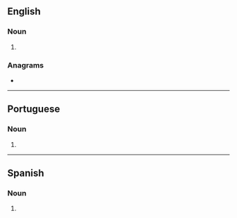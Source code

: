 ==English==

===Noun===
{{head|en|noun form}}

# {{plural of|en|tonga}}

===Anagrams===
* {{anagrams|en|a=agnost|Gaston|Gatson|Sontag|Tsonga|gaston|sontag|tags on|tangos}}

----

==Portuguese==

===Noun===
{{head|pt|noun form}}

# {{plural of|pt|tonga}}

----

==Spanish==

===Noun===
{{head|es|noun form}}

# {{plural of|es|tonga}}